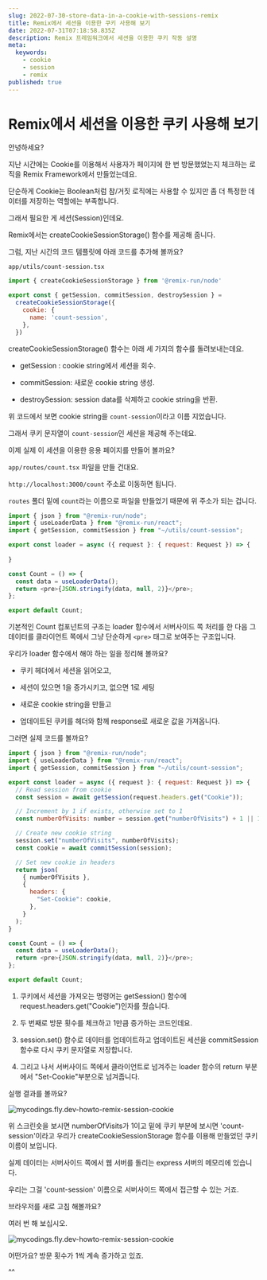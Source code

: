 ```yaml
---
slug: 2022-07-30-store-data-in-a-cookie-with-sessions-remix
title: Remix에서 세션을 이용한 쿠키 사용해 보기
date: 2022-07-31T07:18:58.835Z
description: Remix 프레임워크에서 세션을 이용한 쿠키 작동 설명
meta:
  keywords:
    - cookie
    - session
    - remix
published: true
---
```


# Remix에서 세션을 이용한 쿠키 사용해 보기

안녕하세요?

지난 시간에는 Cookie를 이용해서 사용자가 페이지에 한 번 방문했었는지 체크하는 로직을 Remix Framework에서 만들었는데요.

단순하게 Cookie는 Boolean처럼 참/거짓 로직에는 사용할 수 있지만 좀 더 특정한 데이터를 저장하는 역할에는 부족합니다.

그래서 필요한 게 세션(Session)인데요.

Remix에서는 createCookieSessionStorage() 함수를 제공해 줍니다.

그럼, 지난 시간의 코드 템플릿에 아래 코드를 추가해 볼까요?

`app/utils/count-session.tsx`

```js
import { createCookieSessionStorage } from '@remix-run/node'

export const { getSession, commitSession, destroySession } =
  createCookieSessionStorage({
    cookie: {
      name: 'count-session',
    },
  })
```

createCookieSessionStorage() 함수는 아래 세 가지의 함수를 돌려보내는데요.

- getSession : cookie string에서 세션을 회수.

- commitSession: 새로운 cookie string 생성.

- destroySession: session data를 삭제하고 cookie string을 반환.

위 코드에서 보면 cookie string을 `count-session`이라고 이름 지었습니다.

그래서 쿠키 문자열이 `count-session`인 세션을 제공해 주는데요.

이제 실제 이 세션을 이용한 응용 페이지를 만들어 볼까요?

`app/routes/count.tsx` 파일을 만들 건대요.

`http://localhost:3000/count` 주소로 이동하면 됩니다.

`routes` 폴더 밑에 `count`라는 이름으로 파일을 만들었기 때문에 위 주소가 되는 겁니다.

```js
import { json } from "@remix-run/node";
import { useLoaderData } from "@remix-run/react";
import { getSession, commitSession } from "~/utils/count-session";

export const loader = async ({ request }: { request: Request }) => {
  
}

const Count = () => {
  const data = useLoaderData();
  return <pre>{JSON.stringify(data, null, 2)}</pre>;
};

export default Count;
```

기본적인 Count 컴포넌트의 구조는 loader 함수에서 서버사이드 쪽 처리를 한 다음 그 데이터를 클라이언트 쪽에서 그냥 단순하게 `<pre>` 태그로 보여주는 구조입니다.

우리가 loader 함수에서 해야 하는 일을 정리해 볼까요?

- 쿠키 헤더에서 세션을 읽어오고,

- 세션이 있으면 1을 증가시키고, 없으면 1로 세팅

- 새로운 cookie string을 만들고

- 업데이트된 쿠키를 헤더와 함께 response로 새로운 값을 가져옵니다.

그러면 실제 코드를 볼까요?

```js
import { json } from "@remix-run/node";
import { useLoaderData } from "@remix-run/react";
import { getSession, commitSession } from "~/utils/count-session";

export const loader = async ({ request }: { request: Request }) => {
  // Read session from cookie
  const session = await getSession(request.headers.get("Cookie"));

  // Increment by 1 if exists, otherwise set to 1
  const numberOfVisits: number = session.get("numberOfVisits") + 1 || 1;

  // Create new cookie string
  session.set("numberOfVisits", numberOfVisits);
  const cookie = await commitSession(session);

  // Set new cookie in headers
  return json(
    { numberOfVisits },
    {
      headers: {
        "Set-Cookie": cookie,
      },
    }
  );
}

const Count = () => {
  const data = useLoaderData();
  return <pre>{JSON.stringify(data, null, 2)}</pre>;
};

export default Count;
```

1. 쿠키에서 세션을 가져오는 명령어는 getSession() 함수에 request.headers.get("Cookie")인자를 줬습니다.

2. 두 번째로 방문 횟수를 체크하고 1만큼 증가하는 코드인데요.

3. session.set() 함수로 데이터를 업데이트하고 업데이트된 세션을 commitSession 함수로 다시 쿠키 문자열로 저장합니다.

4. 그리고 나서 서버사이드 쪽에서 클라이언트로 넘겨주는 loader 함수의 return 부분에서 "Set-Cookie"부분으로 넘겨줍니다.

실행 결과를 볼까요?

![mycodings.fly.dev-howto-remix-session-cookie](https://blogger.googleusercontent.com/img/a/AVvXsEgpGmqE5L5CWsOJaw6kSGuYBxRDWTmZTKWoMtIy4DE296SOFp113bA5X-713rmPpbcLcyNHaxzvoITOevszW22EoKhUdBzoFMvIqpVWUjazwcPBdrK8WM_tl3iM_PZoIL7_hR0_QYqpUYIBAYDcSyolcxzLzIsyjoS2IlvGrcpxVmY5qCp09us9OX4k=s16000)

위 스크린숏을 보시면 numberOfVisits가 1이고 밑에 쿠키 부분에 보시면 'count-session'이라고 우리가 createCookieSessionStorage 함수를 이용해 만들었던 쿠키 이름이 보입니다.

실제 데이터는 서버사이드 쪽에서 웹 서버를 돌리는 express 서버의 메모리에 있습니다.

우리는 그걸 'count-session' 이름으로 서버사이드 쪽에서 접근할 수 있는 거죠.

브라우저를 새로 고침 해볼까요?

여러 번 해 보십시오.

![mycodings.fly.dev-howto-remix-session-cookie](https://blogger.googleusercontent.com/img/a/AVvXsEg62yv3Y-LcTU25_mif7UFGgjqSI9ZY0vAME8Fk-vn6j_KJfJckv7Hsp91KBIVsKOin4U18HQtbiH3wy4lLJ6wokVfc-oZYp24ppHXfrZjkK6I-b-ulz-o4hAZOjGrDodfQ2WI9dxZ9SLQXZQPXEqYcmpEbjgQiSPpe8hZU3X-z2fxGXhQjMhF3PwUc=s16000)

어떤가요? 방문 횟수가 1씩 계속 증가하고 있죠.




^^